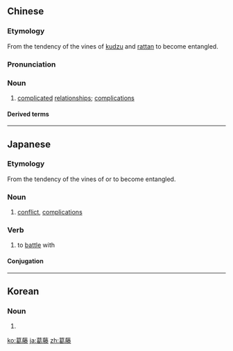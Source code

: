 ==Chinese==
{{zh-forms}}

===Etymology===
From the tendency of the vines of [[kudzu]] and [[rattan]] to become entangled.

===Pronunciation===
{{zh-pron
|m=gěténg
|c=got3 tang4
|h=pfs=kot-thèn
|mn=koah-tîn
|cat=n
}}

===Noun===
{{zh-noun}}

# {{lb|zh|figurative}} [[complicated]] [[relationship]]s; [[complication]]s

====Derived terms====
{{zh-der|詭負葛藤}}

----

==Japanese==
{{ja-kanjitab|かつ|k1=かっ|とう|yomi=o}}

===Etymology===
From the tendency of the vines of {{l|ja|葛|tr=かずら, kazura|gloss=creeper}} or {{l|ja|藤|tr=ふじ, fuji|gloss=wisteria}} to become entangled.

===Noun===
{{ja-noun|かっとう}}

# [[conflict]], [[complications]]

===Verb===
{{ja-verb-suru|かっとう|tr=trans}}

# to [[battle]] with

====Conjugation====
{{ja-suru|かっとう}}

----

==Korean==
{{ko-hanjatab}}

===Noun===
{{ko-noun|hj|hangeul=갈등}}

# {{hanja form of|갈등|discord, conflict}}

[[ko:葛藤]]
[[ja:葛藤]]
[[zh:葛藤]]